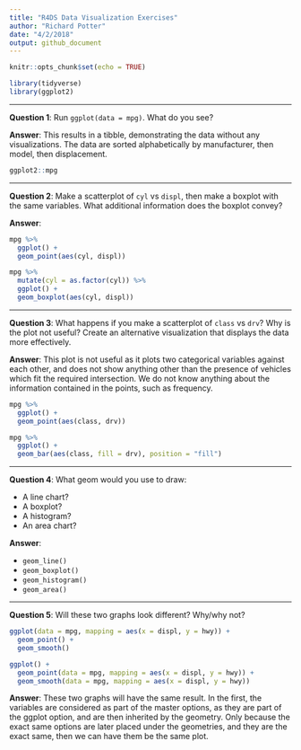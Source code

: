 ```yaml
---
title: "R4DS Data Visualization Exercises"
author: "Richard Potter"
date: "4/2/2018"
output: github_document
---
```


```r
knitr::opts_chunk$set(echo = TRUE)
```

```r
library(tidyverse)
library(ggplot2)
```
--- 

**Question 1**: Run `ggplot(data = mpg)`. What do you see?  

**Answer**:
This results in a tibble, demonstrating the data without any visualizations. The data are sorted alphabetically by manufacturer, then model, then displacement.

```r
ggplot2::mpg
```

---

**Question 2**: Make a scatterplot of `cyl` vs `displ`, then make a boxplot with the same variables. What additional information does the boxplot convey? 

**Answer**:
```r

mpg %>% 
  ggplot() +
  geom_point(aes(cyl, displ))

mpg %>% 
  mutate(cyl = as.factor(cyl)) %>% 
  ggplot() +
  geom_boxplot(aes(cyl, displ))
```
 
---

**Question 3**: What happens if you make a scatterplot of `class` vs `drv`? Why is the plot not useful? Create an alternative visualization that displays the data more effectively.

**Answer**:
This plot is not useful as it plots two categorical variables against each other, and does not show anything other than the presence of vehicles which fit the required intersection. We do not know anything about the information contained in the points, such as frequency.

```r
mpg %>% 
  ggplot() +
  geom_point(aes(class, drv))

mpg %>% 
  ggplot() +
  geom_bar(aes(class, fill = drv), position = "fill")
```  

---

**Question 4**: What geom would you use to draw:

 - A line chart? 
 - A boxplot?
 - A histogram?
 - An area chart? 
 
**Answer**:

 - `geom_line()`  
 - `geom_boxplot()`  
 - `geom_histogram()`  
 - `geom_area()`
 
---

**Question 5**: Will these two graphs look different? Why/why not?

```r
ggplot(data = mpg, mapping = aes(x = displ, y = hwy)) + 
  geom_point() + 
  geom_smooth()

ggplot() + 
  geom_point(data = mpg, mapping = aes(x = displ, y = hwy)) + 
  geom_smooth(data = mpg, mapping = aes(x = displ, y = hwy))
```

**Answer**:
These two graphs will have the same result. In the first, the variables are considered as part of the master options, as they are part of the ggplot option, and are then inherited by the geometry. Only because the exact same options are later placed under the geometries, and they are the exact same, then we can have them be the same plot.